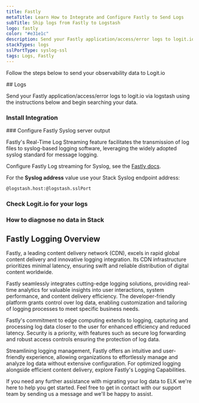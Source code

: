 ```yaml
---
title: Fastly
metaTitle: Learn How to Integrate and Configure Fastly to Send Logs
subTitle: Ship logs from Fastly to Logstash
logo: fastly
color: "#e31e1c"
description: Send your Fastly application/access/error logs to logit.io via logstash using the instructions below and begin searching your data
stackTypes: logs
sslPortType: syslog-ssl
tags: Logs, Fastly
---
```


Follow the steps below to send your observability data to Logit.io

<Steps>
  ## Logs

  Send your Fastly application/access/error logs to logit.io via logstash using the instructions below and begin searching your data.

  ### Install Integration
  <InstallIntegration/>
  ### Configure Fastly Syslog server output
  
  Fastly's Real-Time Log Streaming feature facilitates the transmission of log files to 
  syslog-based logging software, leveraging the widely adopted syslog standard for message logging.

  Configure Fastly Log streaming for Syslog, see the [Fastly docs](https://docs.fastly.com/en/guides/log-streaming-syslog).

  For the __Syslog address__ value use your Stack Syslog endpoint address:

  ```txt copy
  @logstash.host:@logstash.sslPort
  ```
  
  ### Check Logit.io for your logs

  <LaunchStack utmMedium="logs" utmCampaign="fastly" source="fastly" />

  ### How to diagnose no data in Stack

  <DiagnoseNoData />

</Steps>

## Fastly Logging Overview

Fastly, a leading content delivery network (CDN), excels in rapid global content delivery 
and innovative logging integration. Its CDN infrastructure prioritizes minimal latency, 
ensuring swift and reliable distribution of digital content worldwide.

Fastly seamlessly integrates cutting-edge logging solutions, providing real-time analytics 
for valuable insights into user interactions, system performance, and content delivery 
efficiency. The developer-friendly platform grants control over log data, enabling customization 
and tailoring of logging processes to meet specific business needs.

Fastly's commitment to edge computing extends to logging, capturing and processing log 
data closer to the user for enhanced efficiency and reduced latency. Security is a priority, 
with features such as secure log forwarding and robust access controls ensuring the protection of log data.

Streamlining logging management, Fastly offers an intuitive and user-friendly experience, 
allowing organizations to effortlessly manage and analyze log data without extensive 
configuration. For optimized logging alongside efficient content delivery, 
explore Fastly's Logging Capabilities.

If you need any further assistance with migrating your log data to ELK we're here to 
help you get started. Feel free to get in contact with our support team by sending us 
a message <IntercomButton text="via live chat" /> and we'll be happy to assist.